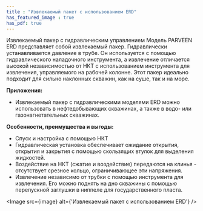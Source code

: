 ```yaml
---
title : "Извлекаемый пакет с использованием ERD"
has_featured_image : true
has_pdf: true
---
```


Извлекаемый пакер с гидравлическим управлением Модель PARVEEN ERD представляет собой извлекаемый пакер. Гидравлически устанавливается давление в трубе. Он используется с помощью гидравлического наладочного инструмента, а извлечение отличается высокой независимостью от НКТ с использованием инструмента для извлечения, управляемого на рабочей колонне. Этот пакер идеально подходит для сильно наклонных скважин, как на суше, так и на море.

**Приложения:**

* Извлекаемый пакер с гидравлическими моделями ERD можно использовать в нефтедобывающих скважинах, а также в водо- или газонагнетательных скважинах.

**Особенности, преимущества и выгоды:**

* Спуск и настройка с помощью НКТ
* Гидравлическая установка обеспечивает ожидание открытия, открытия и закрытия с помощью скользящих втулок для выделения жидкостей.
* Воздействие на НКТ (сжатие и воздействие) передаются на клинья - отсутствует срезное кольцо, ограничивающее эти напряжения.
* Извлечение независимо от трубки с помощью инструмента для извлечения. Его можно поднять на дно скважины с помощью перепускной заглушки в ниппеле для государственного пласта.


<Image src={image} alt={'Извлекаемый пакет с использованием ERD'} />